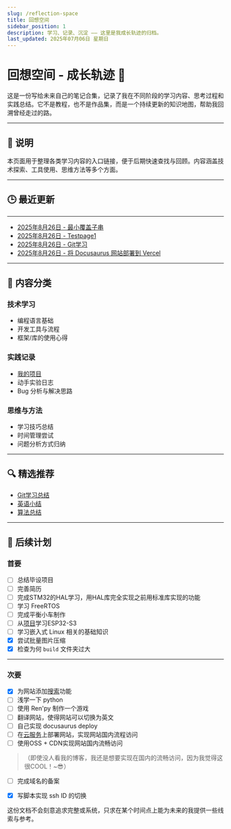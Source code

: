 ```yaml
---
slug: /reflection-space
title: 回想空间
sidebar_position: 1
description: 学习、记录、沉淀 —— 这里是我成长轨迹的归档。
last_updated: 2025年07月06日 星期日
---
```


# 回想空间 - 成长轨迹 🧭

这是一份写给未来自己的笔记合集，记录了我在不同阶段的学习内容、思考过程和实践总结。它不是教程，也不是作品集，而是一个持续更新的知识地图，帮助我回溯曾经走过的路。

---

## 📌 说明

本页面用于整理各类学习内容的入口链接，便于后期快速查找与回顾。内容涵盖技术探索、工具使用、思维方法等多个方面。

---

## 🕒 最近更新

---
- [2025年8月26日 - 最小覆盖子串](/blog/LeetCode76)
- [2025年8月26日 - Testpage1](/docs/mydoc/testpage1)
- [2025年8月26日 - Git学习](/blog/LearnGit)
- [2025年8月26日 - 将 Docusaurus 网站部署到 Vercel](/blog/VercelBlog)
---


## 📁 内容分类

### 技术学习

- 编程语言基础
- 开发工具与流程
- 框架/库的使用心得

### 实践记录

- [我的项目](/docs/category/我的项目)
- 动手实验日志
- Bug 分析与解决思路

### 思维与方法

- 学习技巧总结
- 时间管理尝试
- 问题分析方式归纳

---

## 🔍 精选推荐

- [Git学习总结](/blog/LearnGit)
- [英语小结](/blog/LearnEng)
- [算法总结](/blog/Algorithm)

---

## 📁 后续计划

### 首要
- [ ] 总结毕设项目
- [ ] 完善简历
- [ ] 完成STM32的HAL学习，用HAL库完全实现之前用标准库实现的功能
- [ ] 学习 FreeRTOS
- [ ] 完成平衡小车制作
- [ ] 从[项目](https://github.com/78/xiaozhi-esp32 "小智")学习ESP32-S3
- [ ] 学习嵌入式 Linux 相关的基础知识
- [X] 尝试批量图片压缩
- [X] 检查为何 `build` 文件夹过大

---
### 次要
- [X] 为网站添加[搜索](https://www.alanwang.site/posts/blog-guides/docusaurus-search "参考")功能
- [ ] 浅学一下 python 
- [ ] 使用 Ren'py 制作一个游戏
- [ ] 翻译网站，使得网站可以切换为英文
- [ ] 自己实现 docusaurus deploy
- [ ] 在[云服务](https://help.aliyun.com/zh/ecs/support/ecs-free-trial?spm=a2c4g.11186623.help-menu-25365.d_8_1_0.1f1630183ZuMk1)上部署网站，实现网站国内流程访问
- [ ] 使用OSS + CDN实现网站国内流畅访问
> （即使没人看我的博客，我还是想要实现在国内的流畅访问，因为我觉得这很COOL！~😎）
- [ ] 完成域名的备案
- [X] 写脚本实现 ssh ID 的切换



这份文档不会刻意追求完整或系统，只求在某个时间点上能为未来的我提供一些线索与参考。